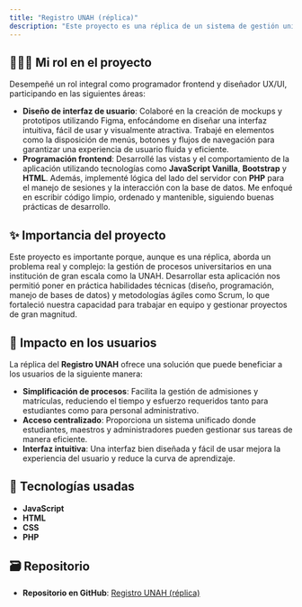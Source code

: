 ```yaml
---
title: "Registro UNAH (réplica)"
description: "Este proyecto es una réplica de un sistema de gestión universitaria, inspirado en los procesos de la Universidad Nacional Autónoma de Honduras (UNAH). La aplicación web maneja procesos clave como la admisión y matrícula de estudiantes, además de incluir portales para personal administrativo, como administradores de admisiones, maestros, jefes de departamento y coordinadores. Aunque no es el sistema oficial de la UNAH, este proyecto fue desarrollado como una solución educativa para enfrentar un problema de gran magnitud y poner en práctica conocimientos en diseño, arquitecturas de software y metodologías ágiles como Scrum."
---
```


## 🙋🏻‍♂️ Mi rol en el proyecto

Desempeñé un rol integral como programador frontend y diseñador UX/UI, participando en las siguientes áreas:

- **Diseño de interfaz de usuario**: Colaboré en la creación de mockups y prototipos utilizando Figma, enfocándome en diseñar una interfaz intuitiva, fácil de usar y visualmente atractiva. Trabajé en elementos como la disposición de menús, botones y flujos de navegación para garantizar una experiencia de usuario fluida y eficiente.
- **Programación frontend**: Desarrollé las vistas y el comportamiento de la aplicación utilizando tecnologías como **JavaScript Vanilla**, **Bootstrap** y **HTML**. Además, implementé lógica del lado del servidor con **PHP** para el manejo de sesiones y la interacción con la base de datos. Me enfoqué en escribir código limpio, ordenado y mantenible, siguiendo buenas prácticas de desarrollo.

## ✨ Importancia del proyecto

Este proyecto es importante porque, aunque es una réplica, aborda un problema real y complejo: la gestión de procesos universitarios en una institución de gran escala como la UNAH. Desarrollar esta aplicación nos permitió poner en práctica habilidades técnicas (diseño, programación, manejo de bases de datos) y metodologías ágiles como Scrum, lo que fortaleció nuestra capacidad para trabajar en equipo y gestionar proyectos de gran magnitud.

## 🎇 Impacto en los usuarios

La réplica del **Registro UNAH** ofrece una solución que puede beneficiar a los usuarios de la siguiente manera:

- **Simplificación de procesos**: Facilita la gestión de admisiones y matrículas, reduciendo el tiempo y esfuerzo requeridos tanto para estudiantes como para personal administrativo.
- **Acceso centralizado**: Proporciona un sistema unificado donde estudiantes, maestros y administradores pueden gestionar sus tareas de manera eficiente.
- **Interfaz intuitiva**: Una interfaz bien diseñada y fácil de usar mejora la experiencia del usuario y reduce la curva de aprendizaje.

## 🤖 Tecnologías usadas

- **JavaScript**
- **HTML**
- **CSS**
- **PHP**

## 🗃️ Repositorio

- **Repositorio en GitHub**: [Registro UNAH (réplica)](https://github.com/dan8a112/unah-system-project)